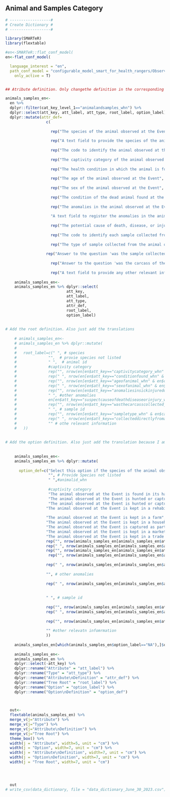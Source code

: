 ## Animal and Samples Category

```r

# ------------------#
# Create Dictionary #
# ------------------#

library(SMARTeR)
library(flextable)

#en<-SMARTeR::flat_conf_model(
en<-flat_conf_model(

  language_interest = "en",
  path_conf_model = "configurable_model_smart_for_health_rangers/Observations_Specimens_Final_conf_model_smart_for_health_rangers.xml",
    only_active = T)


## Atribute definition. Only changethe definition in the corresponding language because I am using the keys to subset the specific componenets.

animals_samples_en<-  
  en %>% 
  dplyr::filter(cat_key_level_1=="animalandsamples_whn") %>% 
  dplyr::select(att_key, att_label, att_type, root_label, option_label) %>% 
  dplyr::mutate(attr_def=
                  c(
                    
                    rep("The species of the animal observed at the Event", nrow(en[en$att_key=="species_whn" & en$cat_key_level_1=="animalandsamples_whn",])),
                    
                    rep("A text field to provide the species of the animal observed at the Event if it is not given in the 'Species' Attribute", nrow(en[en$att_key=="providespeciesnotlisted_whn" & en$cat_key_level_1=="animalandsamples_whn",])),
                    
                    rep("The code to identify the animal observed at the Event individually", nrow(en[en$att_key=="animalid_whn" & en$cat_key_level_1=="animalandsamples_whn",])),
                    
                    rep("The captivity category of the animal observed at the Event", nrow(en[en$att_key=="context_whn" & en$cat_key_level_1=="animalandsamples_whn",])),
                    
                    rep("The health condition in which the animal is found at the Event", nrow(en[en$att_key=="conditionfound_whn" & en$cat_key_level_1=="animalandsamples_whn",])),
                    
                    rep("The age of the animal observed at the Event", nrow(en[en$att_key=="ageofanimal_whn" & en$cat_key_level_1=="animalandsamples_whn",])),
                    
                    rep("The sex of the animal observed at the Event", nrow(en[en$att_key=="sexofanimal_whn" & en$cat_key_level_1=="animalandsamples_whn",])),
                    
                    rep("The condition of the dead animal found at the Event. Select one option", nrow(en[en$att_key=="conditiondeadanimals_whn" & en$cat_key_level_1=="animalandsamples_whn",])),
                    
                    rep("The anomalies in the animal observed at the Event. Multiple options can be selected", nrow(en[en$att_key=="anomaliesinsickinjuredordeadanimals_whn" & en$cat_key_level_1=="animalandsamples_whn",])),
                    
                    "A text field to register the anomalies in the animal observed at the Event that are not present in the 'Anomalies Observed' Attribute", 
                    
                    rep("The potential cause of death, disease, or injury in the animal observed at the Event. Multiple options can be selected", nrow(en[en$att_key=="potentialcauseofdeathdiseaseorinjury_whn" & en$cat_key_level_1=="animalandsamples_whn",])),
                    
                    rep("The code to identify each sample collected from the animal observed at the Event individually", nrow(en[en$att_key=="sampleid_whn" & en$cat_key_level_1=="animalandsamples_whn",])),
                    
                    rep("The type of sample collected from the animal observed at the Event", nrow(en[en$att_key=="sampletype_whn" & en$cat_key_level_1=="animalandsamples_whn",])),
                    
                  rep("Answer to the question 'was the sample collected directly from the animal observed at the Event?'", nrow(en[en$att_key=="collecteddirectlyfromanimal_whn" & en$cat_key_level_1=="animalandsamples_whn",])),
                        
                    rep("Answer to the question 'was the carcass of the animal observed at the Event collected?", nrow(en[en$att_key=="wasthecarcasscollected_whn" & en$cat_key_level_1=="animalandsamples_whn",])),
                    
                    rep("A text field to provide any other relevant information regarding the sample collected from the animal observed at the Event", nrow(en[en$att_key=="otherrelevantinformation_whn" & en$cat_key_level_1=="animalandsamples_whn",])))) 
  
    animals_samples_en<-
    animals_samples_en %>% dplyr::select(
                           att_key,
                           att_label,
                           att_type,
                           attr_def, 
                           root_label,
                           option_label)
    
    
# Add the root definition. Also just add the translations 
    
    # animals_samples_en<-
    # animals_samples_en %>% dplyr::mutate(
    #     
    #   root_label=c(" ", # species
    #              "",  # provie species not listed
    #              " ",  # animal id
    #              #captivity category
    #              rep("", nrow(en[en$att_key=="captivitycategory_whn" & en$cat_key_level_1=="animalandsamples_whn",])),
    #              rep(" ", nrow(en[en$att_key=="conditionfound_whn" & en$cat_key_level_1=="animalandsamples_whn",])), # condition found
    #              rep("", nrow(en[en$att_key=="ageofanimal_whn" & en$cat_key_level_1=="animalandsamples_whn",])), # age of animal
    #              rep(" ", nrow(en[en$att_key=="sexofanimal_whn" & en$cat_key_level_1=="animalandsamples_whn",])), # sex of animal
    #              rep("", nrow(en[en$att_key=="anomaliesinsickinjuredordeadanimals_whn" & en$cat_key_level_1=="animalandsamples_whn",])), # anomalies sick injured dead
    #              " ", #other anomalies
    #              en[en$att_key=="suspectcauseofdeathdiseaseorinjury_whn" & en$cat_key_level_1=="animalandsamples_whn",]$root_label,
    #              rep("", nrow(en[en$att_key=="wasthecarcasscollected_whn" & en$cat_key_level_1=="animalandsamples_whn",])), # was the carcass collected
    #              " ", # sample id
    #              rep("", nrow(en[en$att_key=="sampletype_whn" & en$cat_key_level_1=="animalandsamples_whn",])), # sample type
    #              rep(" ", nrow(en[en$att_key=="collecteddirectlyfromanimal_whn" & en$cat_key_level_1=="animalandsamples_whn",])),
    #              "" # othe relevant information
    #   ))
    
    
# Add the option definition. Also just add the translation because I am using the keys to get to specific components.    
    
    
    animals_samples_en<-
    animals_samples_en %>% dplyr::mutate(
      
      option_def=c("Select this option if the species of the animal observed at the Event is not in the list",  # Species
                   "", # Provide Species not listed
                   " ",#animalid_whn
                   
                   #captivity category
                   "The animal observed at the Event is found in its habitat and not hunted, captured, captive, or restricted. The animal captured for health surveillance purposes is considered 'free-ranging'", # free-ranging
                   "The animal observed at the Event is hunted or captured at the time of the observation; however, it has been displaced from the original place of hunt or capture. For example, a caged animal in posession of a walking hunter in a protected area", #Hunted and Displaced             
                   "The animal observed at the Event is hunted or captured at the time of the observation; however, it has not been displaced from the original place of hunt or capture. For example, an animal observed in the trap set by a hunter", #Hunted and not Displaced  
                  "The animal observed at the Event is kept in a rehabilitation/rescue center", # Rescue/Rehabilitation Center
                  
                  "The animal observed at the Event is kept in a farm", # farm
                  "The animal observed at the Event is kept in a household", # household
                  "The animal observed at the Event is captured as part of a research or conservation initiative not related with health surveillance", # Research or conservation capture
                  "The animal observed at the Event is kept in a market", # market
                  "The animal observed at the Event is kept in a trade post", #tradepost
                  rep("", nrow(animals_samples_en[animals_samples_en$att_key=="conditionfound_whn",])), #Condition found
                  rep(" ", nrow(animals_samples_en[animals_samples_en$att_key=="ageofanimal_whn",])),  #  Age of Animal
                  rep("", nrow(animals_samples_en[animals_samples_en$att_key=="sexofanimal_whn",])),  #  Sex of Animal
                   rep("", nrow(animals_samples_en[animals_samples_en$att_key=="conditiondeadanimals_whn",])), # Condition Dead Animals
                  
                  rep(" ", nrow(animals_samples_en[animals_samples_en$att_key=="anomaliesinsickinjuredordeadanimals_whn",])), #Anomalies in Sick injured or dead animal
                  
                  "", # other anomalies 
                  
                  rep(" ", nrow(animals_samples_en[animals_samples_en$att_key=="potentialcauseofdeathdiseaseorinjury_whn",])), # suspect cause of death disease or injury     
                  
                
                  " ", # sample id  
                  
                  rep("", nrow(animals_samples_en[animals_samples_en$att_key=="sampletype_whn",])), # sample type
                  rep(" ", nrow(animals_samples_en[animals_samples_en$att_key=="collecteddirectlyfromanimal_whn",])),
                  
                  rep("", nrow(animals_samples_en[animals_samples_en$att_key=="wasthecarcasscollected_whn",])), # was the carcass collected
                  
                  "" #other relevatn infomrmation
                  ))
                  
    animals_samples_en[which(animals_samples_en$option_label=="NA"),]$option_label<-""
              
    animals_samples_en<-
    animals_samples_en %>% 
    dplyr::select(-att_key) %>% 
    dplyr::rename("Attribute" = "att_label") %>% 
    dplyr::rename("Type" = "att_type") %>% 
    dplyr::rename("Attribute\nDefinition" = "attr_def") %>% 
    dplyr::rename("Tree Root" = "root_label") %>%   
    dplyr::rename("Option" = "option_label") %>% 
    dplyr::rename("Option\nDefinition" = "option_def") 


  
  out<-  
  flextable(animals_samples_en) %>% 
  merge_v(j="Attribute") %>% 
  merge_v(j="Type") %>% 
  merge_v(j="Attribute\nDefinition") %>% 
  merge_v(j="Tree Root") %>% 
  theme_box() %>% 
  width(j = "Attribute", width=5, unit = "cm") %>% 
  width(j = "Option", width=7, unit = "cm") %>% 
  width(j = "Attribute\nDefinition", width=7, unit = "cm") %>% 
  width(j = "Option\nDefinition", width=7, unit = "cm") %>% 
  width(j = "Tree Root", width=7, unit = "cm") 


  

  out
# write_csv(data_dictionary, file = "data_dictionary_June_30_2023.csv")

```